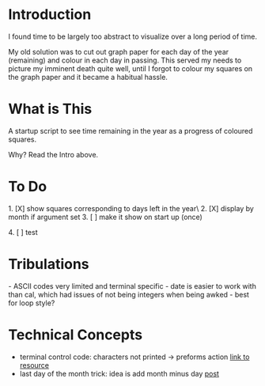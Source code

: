 = Introduction =

I found time to be largely too abstract to visualize over a long period of time.

My old solution was to cut out graph paper for each day of the year (remaining) and colour in each day in passing. This served my needs to picture my imminent death quite well, until I forgot to colour my squares on the graph paper and it became a habitual hassle.

= What is This =

A startup script to see time remaining in the year as a progress of coloured squares.

Why? Read the Intro above.

= To Do =
1. [X] show squares corresponding to days left in the year\
2. [X] display by month if argument set  
3. [ ] make it show on start up (once)

4. [ ] test

= Tribulations =
- ASCII codes very limited and terminal specific
- date is easier to work with than cal, which had issues of not being integers when being awked
- best for loop style?

= Technical Concepts =
* terminal control code: characters not printed -> preforms action [[https://wiki.bash-hackers.org/scripting/terminalcodes | link to resource]]
* last day of the month trick: idea is add month minus day [[https://stackoverflow.com/questions/12381501/how-to-use-bash-to-get-the-last-day-of-each-month-for-the-current-year-without-u | post ]]
